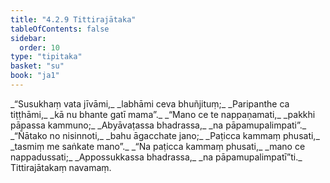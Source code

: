 ```yaml
---
title: "4.2.9 Tittirajātaka"
tableOfContents: false
sidebar:
  order: 10
type: "tipitaka"
basket: "su"
book: "ja1"
---
```



<DynamicBreadcrumb />

<Division number="73" book="ja1">

<Paragraph number="975" type="verses" book="ja1">
_“Susukhaṃ vata jīvāmi,_  
_labhāmi ceva bhuñjituṃ;_  
_Paripanthe ca tiṭṭhāmi,_  
_kā nu bhante gatī mama”._  

</Paragraph>

</Division>
<Division number="74" book="ja1">

<Paragraph number="976" type="verses" book="ja1">
_“Mano ce te nappaṇamati,_  
_pakkhi pāpassa kammuno;_  
_Abyāvaṭassa bhadrassa,_  
_na pāpamupalimpati”._  

</Paragraph>

</Division>
<Division number="75" book="ja1">

<Paragraph number="977" type="verses" book="ja1">
_“Ñātako no nisinnoti,_  
_bahu āgacchate jano;_  
_Paṭicca kammaṃ phusati,_  
_tasmiṃ me saṅkate mano”._  

</Paragraph>

</Division>
<Division number="76" book="ja1">

<Paragraph number="978" type="verses" book="ja1">
_“Na paṭicca kammaṃ phusati,_  
_mano ce nappadussati;_  
_Appossukkassa bhadrassa,_  
_na pāpamupalimpatī”ti._  


</Paragraph>
</Division>

<Paragraph number="979" type="center" book="ja1">
Tittirajātakaṃ navamaṃ.
</Paragraph>